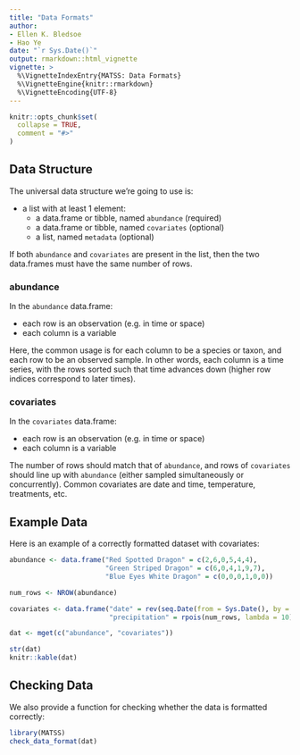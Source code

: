 ```yaml
---
title: "Data Formats"
author: 
- Ellen K. Bledsoe
- Hao Ye
date: "`r Sys.Date()`"
output: rmarkdown::html_vignette
vignette: >
  %\VignetteIndexEntry{MATSS: Data Formats}
  %\VignetteEngine{knitr::rmarkdown}
  %\VignetteEncoding{UTF-8}
---
```


```r
knitr::opts_chunk$set(
  collapse = TRUE,
  comment = "#>"
)
```

## Data Structure

The universal data structure we're going to use is:

* a list with at least 1 element:
  - a data.frame or tibble, named `abundance` (required)
  - a data.frame or tibble, named `covariates` (optional)
  - a list, named `metadata` (optional)
  
If both `abundance` and `covariates` are present in the list, then the two data.frames must have the same number of rows.

### abundance

In the `abundance` data.frame:

* each row is an observation (e.g. in time or space)
* each column is a variable

Here, the common usage is for each column to be a species or taxon, and each row to be an observed sample. In other words, each column is a time series, with the rows sorted such that time advances down (higher row indices correspond to later times).

### covariates

In the `covariates` data.frame:

* each row is an observation (e.g. in time or space)
* each column is a variable

The number of rows should match that of `abundance`, and rows of `covariates` should line up with `abundance` (either sampled simultaneously or concurrently). Common covariates are date and time, temperature, treatments, etc.

## Example Data

Here is an example of a correctly formatted dataset with covariates:

```r
abundance <- data.frame("Red Spotted Dragon" = c(2,6,0,5,4,4),
                        "Green Striped Dragon" = c(6,0,4,1,9,7),
                        "Blue Eyes White Dragon" = c(0,0,0,1,0,0))

num_rows <- NROW(abundance)

covariates <- data.frame("date" = rev(seq.Date(from = Sys.Date(), by = "-1 year", length.out = num_rows)), 
                         "precipitation" = rpois(num_rows, lambda = 10))

dat <- mget(c("abundance", "covariates"))

str(dat)
knitr::kable(dat)
```

## Checking Data

We also provide a function for checking whether the data is formatted correctly:

```r
library(MATSS)
check_data_format(dat)
```

